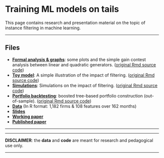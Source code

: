 <br/>  


Training ML models on tails
================
This page contains research and presentation material on the topic of instance filtering in machine learning.




------------------------------------------------------------------------


Files
----



- <a href="files/formal_analysis_graphs.nb.html" target="_blank">**Formal analysis & graphs**</a>: some plots and the simple gain contest analysis between linear and quadratic generators. (<a href="files/formal_analysis_graphs.Rmd" target="_blank">original Rmd source code</a>)
- <a href="files/toy_example.nb.html" target="_blank">**Toy model**</a>: A simple illustration of the impact of filtering. (<a href="files/toy_example.Rmd" target="_blank">original Rmd source code</a>)   
- <a href="files/simulations.nb.html" target="_blank"><strong>Simulations</strong></a>: Simulations on the impact of filtering. (<a href="files/simulations.Rmd" target="_blank">original Rmd source code</a>)   
- <a href="files/xgb_port.nb.html" target="_blank"><strong>Portfolio backtesting</strong></a>: boosted tree-based portfolio construction (out-of-sample). (<a href="files/xgb_port.Rmd" target="_blank">original Rmd source code</a>)   
- <a href="https://drive.google.com/file/d/1stxwrsyEfyD0iKrr2i1oBSVWdFKRx7J5/view?usp=sharing" target="_blank"><strong>Data</strong></a> (In R format: 1,182 firms & 108 features over 162 months)   
- <a href="files/ToT_slides.html" target="_blank"><strong>Slides</strong></a>
- <a href="https://papers.ssrn.com/sol3/papers.cfm?abstract_id=3403009" target="_blank"><strong>Working paper</strong></a>   
- <a href="https://link.springer.com/article/10.1007/s10479-020-03539-2" target="_blank"><strong>Published paper</strong></a>  


---------------------------------




------------------------------------------------------------------------

**DISCLAIMER**: the **data** and **code** are meant for research and pedagogical use only. 

------------------------------------------------------------------------
